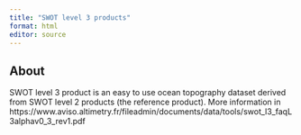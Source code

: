 ```yaml
---
title: "SWOT level 3 products"
format: html
editor: source
---
```


## About

SWOT level 3 product is an easy to use ocean topography dataset derived from SWOT level 2 products (the reference product). More information in https://www.aviso.altimetry.fr/fileadmin/documents/data/tools/swot_l3_faqL3alphav0_3_rev1.pdf





